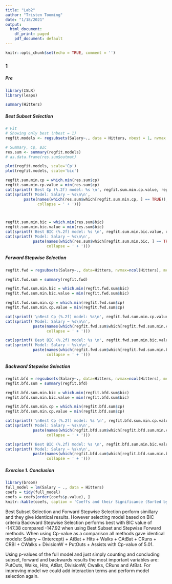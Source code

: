 ```yaml
---
title: "Lab2"
author: "Tristen Tooming"
date: "1/18/2021"
output:
  html_document:
    df_print: paged
    pdf_document: default
---
```


```r
knitr::opts_chunk$set(echo = TRUE, comment = '')
```
### 1

##### Pre

```r
library(ISLR)
library(leaps)

summary(Hitters)
```


##### Best Subset Selection
```r
# Fit
# Showing only best (nbest = 1)
regfit.models <- regsubsets(Salary~., data = Hitters, nbest = 1, nvmax = ncol(Hitters))

# Summary, Cp, BIC
res.sum <- summary(regfit.models)
# as.data.frame(res.sum$outmat)

plot(regfit.models, scale='Cp')
plot(regfit.models, scale='bic')

`````

```r
regfit.sum.min.cp = which.min(res.sum$cp)
regfit.sum.min.cp.value = min(res.sum$cp)
cat(sprintf('Best Cp (%.2f) model: %s \n', regfit.sum.min.cp.value, regfit.sum.min.cp))
cat(sprintf('Model: Salary ~ %s\n\n',
        paste(names(which(res.sum$which[regfit.sum.min.cp, ] == TRUE)),
              collapse = ' + ')))



regfit.sum.min.bic = which.min(res.sum$bic)
regfit.sum.min.bic.value = min(res.sum$bic)
cat(sprintf('Best BIC (%.2f) model: %s \n', regfit.sum.min.bic.value, regfit.sum.min.bic))
cat(sprintf('Model: Salary ~ %s\n\n',
            paste(names(which(res.sum$which[regfit.sum.min.bic, ] == TRUE)),
                  collapse = ' + ')))
```



##### Forward Stepwise Selection

```r
regfit.fwd = regsubsets(Salary~., data=Hitters, nvmax=ncol(Hitters), method ="forward")

regfit.fwd.sum = summary(regfit.fwd)

regfit.fwd.sum.min.bic = which.min(regfit.fwd.sum$bic)
regfit.fwd.sum.min.bic.value = min(regfit.fwd.sum$bic)

regfit.fwd.sum.min.cp = which.min(regfit.fwd.sum$cp)
regfit.fwd.sum.min.cp.value = min(regfit.fwd.sum$cp)

```
```r
cat(sprintf('\nBest Cp (%.2f) model: %s\n', regfit.fwd.sum.min.cp.value, regfit.fwd.sum.min.cp))
cat(sprintf('Model: Salary ~ %s\n\n',
            paste(names(which(regfit.fwd.sum$which[regfit.fwd.sum.min.cp, ] == TRUE)),
                  collapse = ' + ')))

cat(sprintf('Best BIC (%.2f) model: %s \n', regfit.fwd.sum.min.bic.value, regfit.fwd.sum.min.bic))
cat(sprintf('Model: Salary ~ %s\n\n',
            paste(names(which(regfit.fwd.sum$which[regfit.fwd.sum.min.bic, ] == TRUE)),
                  collapse = ' + ')))
```



##### Backward Stepwise Selection
```r
regfit.bfd = regsubsets(Salary~., data=Hitters, nvmax=ncol(Hitters), method ="backward")
regfit.bfd.sum = summary(regfit.bfd)

regfit.bfd.sum.min.bic = which.min(regfit.bfd.sum$bic)
regfit.bfd.sum.min.bic.value = min(regfit.bfd.sum$bic)

regfit.bfd.sum.min.cp = which.min(regfit.bfd.sum$cp)
regfit.bfd.sum.min.cp.value = min(regfit.bfd.sum$cp)

```
```r
cat(sprintf('\nBest Cp (%.2f) model: %s \n', regfit.bfd.sum.min.cp.value, regfit.bfd.sum.min.cp))
cat(sprintf('Model: Salary ~ %s\n\n',
            paste(names(which(regfit.bfd.sum$which[regfit.bfd.sum.min.cp, ] == TRUE)),
                  collapse = ' + ')))

cat(sprintf('Best BIC (%.2f) model: %s \n', regfit.bfd.sum.min.bic.value, regfit.bfd.sum.min.bic))
cat(sprintf('Model: Salary ~ %s\n\n',
            paste(names(which(regfit.bfd.sum$which[regfit.bfd.sum.min.bic, ] == TRUE)),
                  collapse = ' + ')))
```

##### Exercise 1. Conclusion 

```r
library(broom)
full_model = lm(Salary ~ ., data = Hitters)
coefs = tidy(full_model)
coefs = coefs[order(coefs$p.value), ]
knitr::kable(coefs, caption = 'Coeffs and their Significance (Sorted by P-value)', digits = 3)
```


Best Subset Selection and Forward Stepwise Selection perform simillary and they give identical results. However selecting model based on BIC criteria Backward Stepwise Selection performs best with BIC value of -147.38 compared -147.92 when using Best Subset and Stepwise Forward methods. When using Cp-value as a comparison all methods gave identical models: Salary ~ (Intercept) + AtBat + Hits + Walks + CAtBat + CRuns + CRBI + CWalks + DivisionW + PutOuts + Assists with Cp-value of 5.01. 

Using p-values of the full model and just simply counting and concluding subset, forward and backwards results the most important variables are: PutOuts, Walks, Hits, AtBat, DivisionW, Cwalks, CRuns and AtBat. For improving model we could add interaction terms and perform model selection again. 





